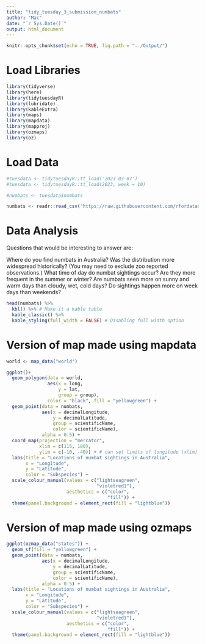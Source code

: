 ```yaml
---
title: "tidy_tuesday_3_submission_numbats"
author: "Mac"
date: "`r Sys.Date()`"
output: html_document
---
```


```r
knitr::opts_chunk$set(echo = TRUE, fig.path = "../Output/")
```

# Load Libraries

```r
library(tidyverse)
library(here)
library(tidytuesdayR)
library(lubridate)
library(kableExtra)
library(maps)
library(mapdata)
library(mapproj)
library(ozmaps)
library(oz)
```

# Load Data

```r
#tuesdata <- tidytuesdayR::tt_load('2023-03-07')
#tuesdata <- tidytuesdayR::tt_load(2023, week = 10)

#numbats <- tuesdata$numbats

numbats <- readr::read_csv('https://raw.githubusercontent.com/rfordatascience/tidytuesday/master/data/2023/2023-03-07/numbats.csv')
```

# Data Analysis

Questions that would be interesting to answer are:

Where do you find numbats in Australia?
Was the distribution more widespread historically? (You may need to exclude zoo reported observations.)
What time of day do numbat sightings occur?
Are they more frequent in the summer or winter?
Are numbats seen more on sunny and warm days than cloudy, wet, cold days?
Do sightings happen more on week days than weekends?

```r
head(numbats) %>%
  kbl() %>% # Make it a kable table
  kable_classic() %>%
  kable_styling(full_width = FALSE) # Disabling full width option
```

# Version of map made using mapdata

```r

world <- map_data("world")

ggplot()+
  geom_polygon(data = world, 
               aes(x = long, 
                   y = lat, 
                   group = group),
               color = "black", fill = "yellowgreen") +
  geom_point(data = numbats,
             aes(x = decimalLongitude,
                 y = decimalLatitude,
                 group = scientificName,
                 color = scientificName),
             alpha = 0.5) +
  coord_map(projection = "mercator",
            xlim = c(115, 180),
            ylim = c(-10, -40)) + # can set limits of longitude (xlim) and latitude (ylim?) to zoom in
  labs(title = "Locations of numbat sightings in Australia",
       x = "Longitude",
       y = "Latitude", 
       color = "Subspecies") +
  scale_colour_manual(values = c("lightseagreen",
                                 "violetred1"),
                      aesthetics = c("color",
                                     "fill")) +
  theme(panel.background = element_rect(fill = "lightblue"))
```

# Version of map made using ozmaps

```r
ggplot(ozmap_data("states")) +
  geom_sf(fill = "yellowgreen") +
  geom_point(data = numbats,
             aes(x = decimalLongitude,
                 y = decimalLatitude,
                 group = scientificName,
                 color = scientificName),
             alpha = 0.5) +
  labs(title = "Locations of numbat sightings in Australia",
       x = "Longitude",
       y = "Latitude", 
       color = "Subspecies") +
  scale_colour_manual(values = c("lightseagreen",
                                 "violetred1"),
                      aesthetics = c("color",
                                     "fill")) +
  theme(panel.background = element_rect(fill = "lightblue"))
```

